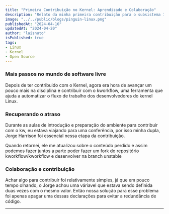 ```yaml
---
title: "Primeira Contribuição no Kernel: Aprendizado e Colaboração"
description: "Relato da minha primeira contribuição para o subsistema IIO do Kernel Linux em dupla"
image: "../../public/blogs/pinguin-linux.png"
publishedAt: "2024-04-16"
updatedAt: "2024-04-20"
author: "laisnuto"
isPublished: true
tags:
- Linux
- Kernel
- Open Source
---
```


### Mais passos no mundo de software livre

Depois de ter contribuido com o Kernel, agora era hora de avançar um pouco mais na disciplina e contribuir com o kworkflow,  uma ferramenta que ajuda a automatizar o fluxo de trabalho dos desenvolvedores do kernel Linux.

### Recuperando o atraso

Durante as aulas de introdução e preparação do ambiente para contribuir com o kw, eu estava viajando para uma conferência, por isso minha dupla, Jorge Harrison foi essencial nessa etapa da contribuição. 

Quando retornei, ele me atualizou sobre o conteúdo perdido e assim podemos fazer juntos a parte poder fazer um fork do repositório kworkflow/kworkflow e desenvolver na branch unstable 

### Colaboração e contribuição

Achar algo para contribuir foi relativamente simples, já que em pouco tempo olhando, o Jorge achou uma váriavel  que estava sendo definida duas vezes com o mesmo valor. Então nossa solução para esse problema foi apenas apagar uma dessas declarações para evitar a redundância de código.

---